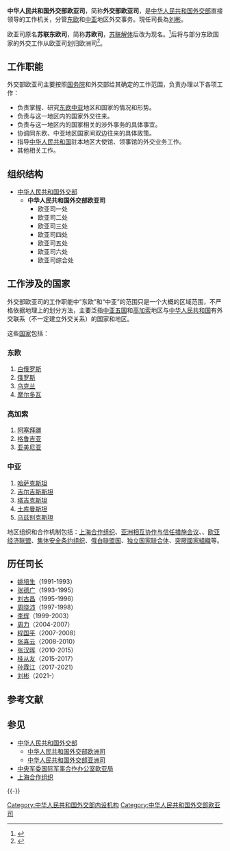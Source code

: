 {{Infobox PRCG
|机构名称=中华人民共和国外交部<br>欧亚司
|标志1=Red_star.svg
|标志1说明=[[s:国务院关于国家行政机关和企业事业单位社会团体印章管理的规定|1999年规定]]：[[印章|印章]][[直径|直径]]4.2厘米，中央刊[[五角星|五角星]]，由[[中华人民共和国外交部|外交部]]制发。
|职位1=司长
|人员1=[[刘彬_(1971年)|刘彬]]
|职位2=副司长
|职数2=
|人数2=
|人员2=[[于骏|于骏]]、[[程一堃|程一堃]]
|成立时间=
|上级机构=[[中华人民共和国外交部|中华人民共和国外交部]]
|机构类型=外交部内设职能司
|行政级别=正司局级
|组织法规=
|编制人数=
|地址1=[[北京市|北京市]]
|a=中共中央对外联络部东欧中亚局
|官网 = [https://www.fmprc.gov.cn/web/wjb_673085/zzjg_673183/dozys_673577/]
}}

'''中华人民共和国外交部欧亚司'''，简称'''外交部欧亚司'''，是[[中华人民共和国外交部|中华人民共和国外交部]]直接领导的工作机关，分管[[东欧|东欧]]和[[中亚|中亚]]地区外交事务。現任司長為[[刘彬_(1971年)|刘彬]]。

欧亚司原名'''苏联东欧司'''，简称'''苏欧司'''，[[苏联解体|苏联解体]]后改为现名。<ref>{{Cite news |url=https://www.thepaper.cn/newsDetail_forward_1566622 |title=乐玉成出任中央外办副主任，此前担任中国驻印度大使 |date=2016-11-23 |work=澎湃新闻 |accessdate=2020-05-19 |archive-date=2020-11-04 |archive-url=https://web.archive.org/web/20201104130256/https://www.thepaper.cn/newsDetail_forward_1566622 |dead-url=no }}</ref>后将与部分东欧国家的外交工作从欧亚司划归欧洲司<ref>{{cite web |title=外交部取消日本处 曾存在了40余年 |url=http://www.p5w.net/money/xfsh/201509/t20150922_1204354.htm |accessdate=2021-02-13 |archive-date=2019-10-24 |archive-url=https://web.archive.org/web/20191024215926/http://www.p5w.net/money/xfsh/201509/t20150922_1204354.htm }}</ref>。

==工作职能==
外交部欧亚司主要按照[[中华人民共和国国务院|国务院]]和外交部给其确定的工作范围，负责办理以下各项工作：
*负责掌握、研究[[东欧|东欧]][[中亚|中亚]]地区和国家的情况和形势。
*负责与这一地区内的国家外交往来。
*负责与这一地区内的国家相关的涉外事务的具体事宜。
*协调同东欧、中亚地区国家间双边往来的具体政策。
*指导[[中华人民共和国|中华人民共和国]]驻本地区大使馆、领事馆的外交业务工作。
*其他相关工作。

==组织结构==
*[[中华人民共和国外交部|中华人民共和国外交部]]
**'''中华人民共和国外交部欧亚司'''
***欧亚司一处 
***欧亚司二处 
***欧亚司三处 
***欧亚司四处 
***欧亚司五处 
***欧亚司六处
***欧亚司综合处

==工作涉及的国家==
外交部欧亚司的工作职能中“东欧”和“中亚”的范围只是一个大概的区域范围，不严格依据地理上的划分方法，主要泛指[[中亚五国|中亚五国]]和[[高加索|高加索]]地区与[[中华人民共和国|中华人民共和国]]有外交联系（不一定建立外交关系）的国家和地区。

这些[[国家|国家]]包括：
===东欧===
# [[白俄罗斯|白俄罗斯]]
# [[俄罗斯|俄罗斯]]
# [[乌克兰|乌克兰]]
# [[摩尔多瓦|摩尔多瓦]]
===高加索===
# [[阿塞拜疆|阿塞拜疆]]
# [[格鲁吉亚|格鲁吉亚]]
# [[亚美尼亚|亚美尼亚]]
===中亚===
# [[哈萨克斯坦|哈萨克斯坦]]
# [[吉尔吉斯斯坦|吉尔吉斯斯坦]]
# [[塔吉克斯坦|塔吉克斯坦]]
# [[土库曼斯坦|土库曼斯坦]]
# [[乌兹别克斯坦|乌兹别克斯坦]]

地区组织和合作机制包括：[[上海合作组织|上海合作组织]]、[[亚洲相互协作与信任措施会议|亚洲相互协作与信任措施会议]]、{{tsl|en|Central Asia Regional Economic Cooperation Program|中亚区域经济合作}}、[[欧亚经济联盟|欧亚经济联盟]]、[[集体安全条约组织|集体安全条约组织]]、[[俄白联盟国|俄白联盟国]]、[[獨立國家聯合體|独立国家联合体]]、[[突厥國家組織|突厥國家組織]]等。

== 历任司长 ==
* [[姚培生|姚培生]]（1991-1993）
* [[张德广_(1941年)|张德广]]（1993-1995）
* [[刘古昌|刘古昌]]（1995-1996）
* [[周晓沛|周晓沛]]（1997-1998）
* [[李辉_(外交官)|李辉]]（1999-2003）
* [[周力_(1955年)|周力]]（2004-2007）
* [[程国平|程国平]]（2007-2008）
* [[张喜云|张喜云]]（2008-2010）
* [[张汉晖|张汉晖]]（2010-2015）
* [[桂从友|桂从友]]（2015-2017）
* [[孙霖江|孙霖江]]（2017-2021）
* [[刘彬_(1971年)|刘彬]]（2021-）

==参考文献==
{{Reflist}}

== 参见 ==
{{Portal box|中华人民共和国|国际关系}}
* [[中华人民共和国外交部|中华人民共和国外交部]]
** [[中华人民共和国外交部欧洲司|中华人民共和国外交部欧洲司]]
** [[中华人民共和国外交部亚洲司|中华人民共和国外交部亚洲司]]
* [[中央军委国际军事合作办公室欧亚局|中央军委国际军事合作办公室欧亚局]]
* [[上海合作组织|上海合作组织]]

{{-}}
{{中华人民共和国外交部}}

[[Category:中华人民共和国外交部内设机构|Category:中华人民共和国外交部内设机构]]
[[Category:中华人民共和国外交部欧亚司|Category:中华人民共和国外交部欧亚司]]